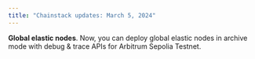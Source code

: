 ```yaml
---
title: "Chainstack updates: March 5, 2024"
---
```

**Global elastic nodes**. Now, you can deploy global elastic nodes in archive mode with debug & trace APIs for Arbitrum Sepolia Testnet.
